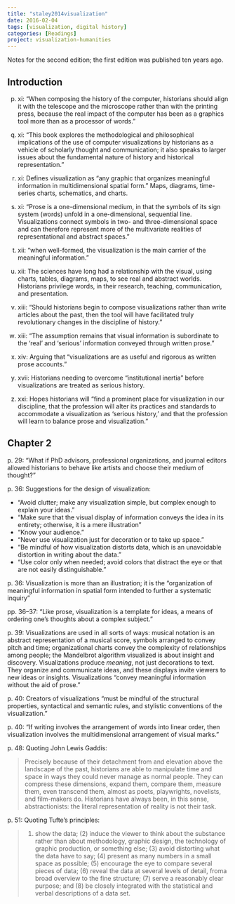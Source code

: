 ```yaml
---
title: "staley2014visualization"
date: 2016-02-04
tags: [visualization, digital history]
categories: [Readings]
project: visualization-humanities
---
```


Notes for the second edition; the first edition was published ten years ago.

## Introduction

p. xi: "When composing the history of the computer, historians should align it 
with the telescope and the microscope rather than with the printing press, 
because the real impact of the computer has been as a graphics tool more than 
as a processor of words."

p. xi: "This book explores the methodological and philosophical implications 
of the use of computer visualizations by historians as a vehicle of scholarly 
thought and communication; it also speaks to larger issues about the 
fundamental nature of history and historical representation."

p. xi: Defines visualization as "any graphic that organizes meaningful 
information in multidimensional spatial form." Maps, diagrams, time-series 
charts, schematics, and charts.

p. xi: "Prose is a one-dimensional medium, in that the symbols of its sign 
system (words) unfold in a one-dimensional, sequential line. Visualizations 
connect symbols in two- and three-dimensional space and can therefore 
represent more of the multivariate realities of representational and abstract 
spaces."

p. xii: "when well-formed, the visualization is the main carrier of the 
meaningful information."

p. xii: The sciences have long had a relationship with the visual, using 
charts, tables, diagrams, maps, to see real and abstract worlds. Historians 
privilege words, in their research, teaching, communication, and presentation.

p. xiii: "Should historians begin to compose visualizations rather than write 
articles about the past, then the tool will have facilitated truly 
revolutionary changes in the discipline of history."

p. xiii: "The assumption remains that visual information is subordinate to the 
'real' and 'serious' information conveyed through written prose."

p. xiv: Arguing that "visualizations are as useful and rigorous as written 
prose accounts."

p. xvii: Historians needing to overcome "institutional inertia" before 
visualizations are treated as serious history.

p. xxi: Hopes historians will "find a prominent place for visualization in our 
discipline, that the profession will alter its practices and standards to 
accommodate a visualization as 'serious history,' and that the profession will 
learn to balance prose and visualization."

## Chapter 2

p. 29: "What if PhD advisors, professional organizations, and journal editors 
allowed historians to behave like artists and choose their medium of thought?"

p. 36: Suggestions for the design of visualization:

-   "Avoid clutter; make any visualization simple, but complex enough to 
    explain your ideas."
-   "Make sure that the visual display of information conveys the idea in its 
     entirety; otherwise, it is a mere illustration"
-   "Know your audience."
-   "Never use visualization just for decoration or to take up space."
-   "Be mindful of how visualization distorts data, which is an unavoidable 
     distortion in writing about the data."
-   "Use color only when needed; avoid colors that distract the eye or that 
     are not easily distinguishable."

p. 36: Visualization is more than an illustration; it is the "organization of 
meaningful information in spatial form intended to further a systematic 
inquiry"

pp. 36--37: "Like prose, visualization is a template for ideas, a means of 
ordering one's thoughts about a complex subject."

p. 39: Visualizations are used in all sorts of ways: musical notation is an 
abstract representation of a musical score, symbols arranged to convey pitch 
and time; organizational charts convey the complexity of relationships among 
people; the Mandelbrot algorithm visualized is about insight and discovery. 
Visualizations produce *meaning*, not just decorations to text. They organize 
and communicate ideas, and these displays invite viewers to new ideas or 
insights. Visualizations "convey meaningful information without the aid of 
prose."

p. 40: Creators of visualizations "must be mindful of the structural 
properties, syntactical and semantic rules, and stylistic conventions of the 
visualization."

p. 40: "If writing involves the arrangement of words into linear order, then 
visualization involves the multidimensional arrangement of visual marks."

p. 48: Quoting John Lewis Gaddis:

> Precisely because of their detachment from and elevation above the landscape 
> of the past, historians are able to manipulate time and space in ways they 
> could never manage as normal people. They can compress these dimensions, 
> expand them, compare them, measure them, even transcend them, almost as 
> poets, playwrights, novelists, and film-makers do. Historians have always 
> been, in this sense, abstractionists: the literal representation of reality 
> is not their task.

p. 51: Quoting Tufte's principles:

> (1) show the data; (2) induce the viewer to think about the substance rather 
> than about methodology, graphic design, the technology of graphic 
> production, or something else; (3) avoid distorting what the data have to 
> say; (4) present as many numbers in a small space as possible; (5) encourage 
> the eye to compare several pieces of data; (6) reveal the data at several 
> levels of detail, froma broad overview to the fine structure; (7) serve a 
> reasonably clear purpose; and (8) be closely integrated with the statistical 
> and verbal descriptions of a data set.
